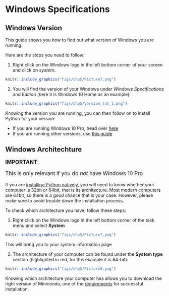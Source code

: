 # Windows Specifications {#windows-version .unnumbered}

## Windows Version {.unnumbered .unlisted}

This guide shows you how to find out what version of Windows you are running.

Here are the steps you need to follow:

1. Right click on the Windows logo in the left bottom corner of your screen and click on _system_.

```r
knitr::include_graphics("figs/chp5/Picture7.png")
```

2. You will find the version of your Windows under _Windows Specifications_ and _Edition_ (here it is Windows 10 Home as an example):

```r
knitr::include_graphics("figs/chp5/Version_tut_1.png")
```

Knowing the version you are running, you can then follow on to install Python for your version:

- If you are running Windows 10 Pro, head over [here](#win10pro)
- If you are running other versions, use [this guide](#otherWin)

## Windows Architechture {#windows-arch .unnumbered .unlisted}

<div class="alert alert-danger" style="font-size:120%">
<b>IMPORTANT</b>: <br>

This is only relevant if you do _not_ have Windows 10 Pro

</div> 

If you are [installing Python natively](#otherWin), you will need to know whether your computer is 32bit or 64bit, that is its architecture. Most modern computers are 64bit, so there is a good chance that is your case. However, please make sure to avoid trouble down the installation process.

To check which architecture you have, follow these steps:

1. Right click on the Windows logo in the left bottom corner of the task menu and select **System**

```r
knitr::include_graphics("figs/chp5/Picture7.png")
```

This will bring you to your system information page

2. The architecture of your computer can be found under the **System type** section (highlighted in red, for this example it is 64-bit):

```r
knitr::include_graphics("figs/chp5/Picture8.png")
```

Knowing which architecture your computer has allows you to download the right version of Miniconda, one of the [requirements](#otherwin_reqs) for successful installation.
